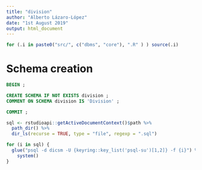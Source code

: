 ```yaml
---
title: "division"
author: "Alberto Lázaro-López"
date: "1st August 2019"
output: html_document
---
```


```r
for (.i in paste0("src/", c("dbms", "core"), ".R" ) ) source(.i)
```


# Schema creation 

```sql
BEGIN ;

CREATE SCHEMA IF NOT EXISTS division ;
COMMENT ON SCHEMA division IS 'Division' ;

COMMIT ;
```

```r
sql <- rstudioapi::getActiveDocumentContext()$path %>% 
  path_dir() %>% 
  dir_ls(recurse = TRUE, type = "file", regexp = ".sql")

for (i in sql) {
  glue("psql -d dicsm -U {keyring::key_list('psql-su')[1,2]} -f {i}") %>% 
    system()
}
```